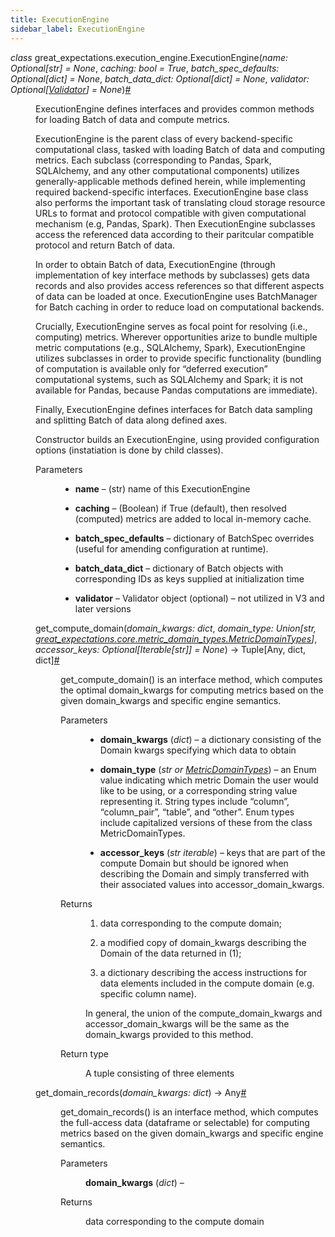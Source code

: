 ```yaml
---
title: ExecutionEngine
sidebar_label: ExecutionEngine
---
```



<section class="sphinx-api-doc" id="executionengine">

<dl class="py class">
<dt class="sig sig-object py" id="great_expectations.execution_engine.ExecutionEngine">
<em class="property"><span class="pre">class</span><span class="w"> </span></em><span class="sig-prename descclassname"><span class="pre">great_expectations.execution_engine.</span></span><span class="sig-name descname"><span class="pre">ExecutionEngine</span></span><span class="sig-paren">(</span><em class="sig-param"><span class="n"><span class="pre">name</span></span><span class="p"><span class="pre">:</span></span><span class="w"> </span><span class="n"><span class="pre">Optional</span><span class="p"><span class="pre">[</span></span><span class="pre">str</span><span class="p"><span class="pre">]</span></span></span><span class="w"> </span><span class="o"><span class="pre">=</span></span><span class="w"> </span><span class="default_value"><span class="pre">None</span></span></em>, <em class="sig-param"><span class="n"><span class="pre">caching</span></span><span class="p"><span class="pre">:</span></span><span class="w"> </span><span class="n"><span class="pre">bool</span></span><span class="w"> </span><span class="o"><span class="pre">=</span></span><span class="w"> </span><span class="default_value"><span class="pre">True</span></span></em>, <em class="sig-param"><span class="n"><span class="pre">batch_spec_defaults</span></span><span class="p"><span class="pre">:</span></span><span class="w"> </span><span class="n"><span class="pre">Optional</span><span class="p"><span class="pre">[</span></span><span class="pre">dict</span><span class="p"><span class="pre">]</span></span></span><span class="w"> </span><span class="o"><span class="pre">=</span></span><span class="w"> </span><span class="default_value"><span class="pre">None</span></span></em>, <em class="sig-param"><span class="n"><span class="pre">batch_data_dict</span></span><span class="p"><span class="pre">:</span></span><span class="w"> </span><span class="n"><span class="pre">Optional</span><span class="p"><span class="pre">[</span></span><span class="pre">dict</span><span class="p"><span class="pre">]</span></span></span><span class="w"> </span><span class="o"><span class="pre">=</span></span><span class="w"> </span><span class="default_value"><span class="pre">None</span></span></em>, <em class="sig-param"><span class="n"><span class="pre">validator</span></span><span class="p"><span class="pre">:</span></span><span class="w"> </span><span class="n"><span class="pre">Optional</span><span class="p"><span class="pre">[</span></span><a class="reference internal" href="https://docs.greatexpectations.io/docs/0.17.23/reference/api/validator/validator/Validator_class#great_expectations.validator.validator.Validator" title="great_expectations.validator.validator.Validator"><span class="pre">Validator</span></a><span class="p"><span class="pre">]</span></span></span><span class="w"> </span><span class="o"><span class="pre">=</span></span><span class="w"> </span><span class="default_value"><span class="pre">None</span></span></em><span class="sig-paren">)</span><a class="headerlink" href="#great_expectations.execution_engine.ExecutionEngine" title="Permalink to this definition">#</a>
</dt>
<dd>
<p>ExecutionEngine defines interfaces and provides common methods for loading Batch of data and compute metrics.</p>
<p>ExecutionEngine is the parent class of every backend-specific computational class, tasked with loading Batch of
data and computing metrics.  Each subclass (corresponding to Pandas, Spark, SQLAlchemy, and any other computational
components) utilizes generally-applicable methods defined herein, while implementing required backend-specific
interfaces.  ExecutionEngine base class also performs the important task of translating cloud storage resource URLs
to format and protocol compatible with given computational mechanism (e.g, Pandas, Spark).  Then ExecutionEngine
subclasses access the referenced data according to their paritcular compatible protocol and return Batch of data.</p>
<p>In order to obtain Batch of data, ExecutionEngine (through implementation of key interface methods by subclasses)
gets data records and also provides access references so that different aspects of data can be loaded at once.
ExecutionEngine uses BatchManager for Batch caching in order to reduce load on computational backends.</p>
<p>Crucially, ExecutionEngine serves as focal point for resolving (i.e., computing) metrics.  Wherever opportunities
arize to bundle multiple metric computations (e.g., SQLAlchemy, Spark), ExecutionEngine utilizes subclasses in order
to provide specific functionality (bundling of computation is available only for “deferred execution” computational
systems, such as SQLAlchemy and Spark; it is not available for Pandas, because Pandas computations are immediate).</p>
<p>Finally, ExecutionEngine defines interfaces for Batch data sampling and splitting Batch of data along defined axes.</p>
<p>Constructor builds an ExecutionEngine, using provided configuration options (instatiation is done by child classes).</p>
<dl class="field-list simple">
<dt class="field-odd">Parameters</dt>
<dd class="field-odd"><ul class="simple">
<li><p><strong>name</strong> – (str) name of this ExecutionEngine</p></li>
<li><p><strong>caching</strong> – (Boolean) if True (default), then resolved (computed) metrics are added to local in-memory cache.</p></li>
<li><p><strong>batch_spec_defaults</strong> – dictionary of BatchSpec overrides (useful for amending configuration at runtime).</p></li>
<li><p><strong>batch_data_dict</strong> – dictionary of Batch objects with corresponding IDs as keys supplied at initialization time</p></li>
<li><p><strong>validator</strong> – Validator object (optional) – not utilized in V3 and later versions</p></li>
</ul>
</dd>
</dl>
<dl class="py method">
<dt class="sig sig-object py" id="great_expectations.execution_engine.ExecutionEngine.get_compute_domain">
<span class="sig-name descname"><span class="pre">get_compute_domain</span></span><span class="sig-paren">(</span><em class="sig-param"><span class="n"><span class="pre">domain_kwargs</span></span><span class="p"><span class="pre">:</span></span><span class="w"> </span><span class="n"><span class="pre">dict</span></span></em>, <em class="sig-param"><span class="n"><span class="pre">domain_type</span></span><span class="p"><span class="pre">:</span></span><span class="w"> </span><span class="n"><span class="pre">Union</span><span class="p"><span class="pre">[</span></span><span class="pre">str</span><span class="p"><span class="pre">,</span></span><span class="w"> </span><a class="reference internal" href="https://docs.greatexpectations.io/docs/0.17.23/reference/api/core/metric_domain_types/MetricDomainTypes_class#great_expectations.core.metric_domain_types.MetricDomainTypes" title="great_expectations.core.metric_domain_types.MetricDomainTypes"><span class="pre">great_expectations.core.metric_domain_types.MetricDomainTypes</span></a><span class="p"><span class="pre">]</span></span></span></em>, <em class="sig-param"><span class="n"><span class="pre">accessor_keys</span></span><span class="p"><span class="pre">:</span></span><span class="w"> </span><span class="n"><span class="pre">Optional</span><span class="p"><span class="pre">[</span></span><span class="pre">Iterable</span><span class="p"><span class="pre">[</span></span><span class="pre">str</span><span class="p"><span class="pre">]</span></span><span class="p"><span class="pre">]</span></span></span><span class="w"> </span><span class="o"><span class="pre">=</span></span><span class="w"> </span><span class="default_value"><span class="pre">None</span></span></em><span class="sig-paren">)</span> <span class="sig-return"><span class="sig-return-icon">→</span> <span class="sig-return-typehint"><span class="pre">Tuple</span><span class="p"><span class="pre">[</span></span><span class="pre">Any</span><span class="p"><span class="pre">,</span></span><span class="w"> </span><span class="pre">dict</span><span class="p"><span class="pre">,</span></span><span class="w"> </span><span class="pre">dict</span><span class="p"><span class="pre">]</span></span></span></span><a class="headerlink" href="#great_expectations.execution_engine.ExecutionEngine.get_compute_domain" title="Permalink to this definition">#</a>
</dt>
<dd>
<p>get_compute_domain() is an interface method, which computes the optimal domain_kwargs for computing metrics based on the given domain_kwargs and specific engine semantics.</p>
<dl class="field-list simple">
<dt class="field-odd">Parameters</dt>
<dd class="field-odd"><ul class="simple">
<li><p><strong>domain_kwargs</strong> (<em>dict</em>) – a dictionary consisting of the Domain kwargs specifying which data to obtain</p></li>
<li><p><strong>domain_type</strong> (<em>str</em><em> or </em><a class="reference internal" href="https://docs.greatexpectations.io/docs/0.17.23/reference/api/core/metric_domain_types/MetricDomainTypes_class#great_expectations.core.metric_domain_types.MetricDomainTypes" title="great_expectations.core.metric_domain_types.MetricDomainTypes"><em>MetricDomainTypes</em></a>) – an Enum value indicating which metric Domain the user would like             to be using, or a corresponding string value representing it.  String types include “column”,             “column_pair”, “table”, and “other”.  Enum types include capitalized versions of these from the class             MetricDomainTypes.</p></li>
<li><p><strong>accessor_keys</strong> (<em>str iterable</em>) – keys that are part of the compute Domain but should be ignored when             describing the Domain and simply transferred with their associated values into accessor_domain_kwargs.</p></li>
</ul>
</dd>
<dt class="field-even">Returns</dt>
<dd class="field-even">
<p><ol class="arabic simple">
<li><p>data corresponding to the compute domain;</p></li>
<li><p>a modified copy of domain_kwargs describing the Domain of the data returned in (1);</p></li>
<li><p>a dictionary describing the access instructions for data elements included in the compute domain                 (e.g. specific column name).</p></li>
</ol>
<p>In general, the union of the compute_domain_kwargs and accessor_domain_kwargs will be the same as the
domain_kwargs provided to this method.</p>
</p>
</dd>
<dt class="field-odd">Return type</dt>
<dd class="field-odd">
<p>A tuple consisting of three elements</p>
</dd>
</dl>
</dd></dl>
<dl class="py method">
<dt class="sig sig-object py" id="great_expectations.execution_engine.ExecutionEngine.get_domain_records">
<span class="sig-name descname"><span class="pre">get_domain_records</span></span><span class="sig-paren">(</span><em class="sig-param"><span class="n"><span class="pre">domain_kwargs</span></span><span class="p"><span class="pre">:</span></span><span class="w"> </span><span class="n"><span class="pre">dict</span></span></em><span class="sig-paren">)</span> <span class="sig-return"><span class="sig-return-icon">→</span> <span class="sig-return-typehint"><span class="pre">Any</span></span></span><a class="headerlink" href="#great_expectations.execution_engine.ExecutionEngine.get_domain_records" title="Permalink to this definition">#</a>
</dt>
<dd>
<p>get_domain_records() is an interface method, which computes the full-access data (dataframe or selectable) for computing metrics based on the given domain_kwargs and specific engine semantics.</p>
<dl class="field-list simple">
<dt class="field-odd">Parameters</dt>
<dd class="field-odd">
<p><strong>domain_kwargs</strong> (<em>dict</em>) – </p>
</dd>
<dt class="field-even">Returns</dt>
<dd class="field-even">
<p>data corresponding to the compute domain</p>
</dd>
</dl>
</dd></dl>
</dd></dl>
</section>